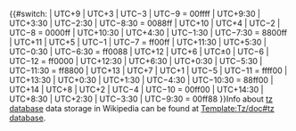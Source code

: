 <includeonly>{{#switch:{{{1|}}}
| UTC+9 | UTC+3 | UTC−3 | UTC−9 = 00ffff
| UTC+9:30 | UTC+3:30 | UTC−2:30 | UTC−8:30 = 0088ff
| UTC+10 | UTC+4 | UTC−2 | UTC−8 = 0000ff
| UTC+10:30 | UTC+4:30 | UTC−1:30 | UTC−7:30 = 8800ff
| UTC+11 | UTC+5 | UTC−1 | UTC−7 = ff00ff
| UTC+11:30 | UTC+5:30 | UTC−0:30 | UTC−6:30 = ff0088
| UTC+12 | UTC+6 | UTC±0 | UTC−6 | UTC−12 = ff0000
| UTC+12:30 | UTC+6:30 | UTC+0:30 | UTC−5:30 | UTC−11:30 = ff8800
| UTC+13 | UTC+7 | UTC+1 | UTC−5 | UTC−11 = ffff00
| UTC+13:30 | UTC+0:30 | UTC+1:30 | UTC−4:30 | UTC−10:30 = 88ff00
| UTC+14 | UTC+8 | UTC+2 | UTC−4 | UTC−10 = 00ff00
| UTC+14:30 | UTC+8:30 | UTC+2:30 | UTC−3:30 | UTC−9:30 = 00ff88
}}</includeonly><noinclude>Info about [[tz database]] data storage in Wikipedia can be found at [[Template:Tz/doc#tz database]].</noinclude>